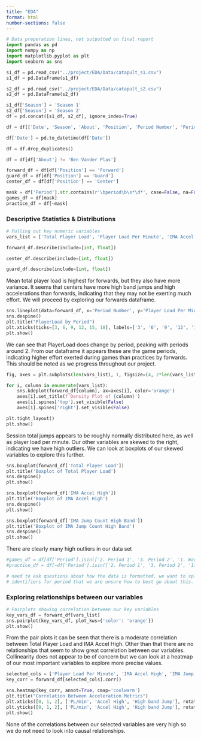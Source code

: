 ```yaml
---
title: "EDA"
format: html
number-sections: false
---
```


```python
# Data preperation lines, not outputted on final report
import pandas as pd
import numpy as np
import matplotlib.pyplot as plt
import seaborn as sns

s1_df = pd.read_csv("../project/EDA/Data/catapult_s1.csv")
s1_df = pd.DataFrame(s1_df)

s2_df = pd.read_csv("../project/EDA/Data/catapult_s2.csv")
s2_df = pd.DataFrame(s2_df)

s1_df['Season'] = 'Season 1'
s2_df['Season'] = 'Season 2'
df = pd.concat([s1_df, s2_df], ignore_index=True)

df = df[['Date', 'Season', 'About', 'Position', 'Period Number', 'Period', 'Total Player Load', 'Player Load Per Minute', 'IMA Accel High', 'IMA Jump Count High Band', 'Session Total Jumps']]

df['Date'] = pd.to_datetime(df['Date'])

df = df.drop_duplicates()

df = df[df['About'] != 'Ben Vander Plas']

forward_df = df[df['Position'] == 'Forward']
guard_df = df[df['Position'] == 'Guard']
center_df = df[df['Position'] == 'Center']

mask = df['Period'].str.contains(r'\bperiod\b\s*\d*', case=False, na=False)
games_df = df[mask]
practice_df = df[~mask]
```

### Descriptive Statistics & Distributions


```python
# Pulling out key numeric variables
vars_list = ['Total Player Load', 'Player Load Per Minute', 'IMA Accel High', 'IMA Jump Count High Band', 'Session Total Jumps']
```

```python
forward_df.describe(include=[int, float])
```

```python
center_df.describe(include=[int, float])
```

```python
guard_df.describe(include=[int, float])
```

Mean total player load is highest for forwards, but they also have more variance. It seems that centers have more high band jumps and high accelerations than forwards, indicating that they may not be exerting much effort. We will proceed by exploring our forwards dataframe.

```python
sns.lineplot(data=forward_df, x='Period Number', y='Player Load Per Minute', hue='About', legend=False, alpha=0.5)
sns.despine()
plt.title("PlayerLoad by Period")
plt.xticks(ticks=[3, 6, 9, 12, 15, 18], labels=['3', '6', '9', '12', '15','18'])
plt.show()
```

We can see that PlayerLoad does change by period, peaking with periods around 2. From our dataframe it appears these are the game periods, indicating higher effort exerted during games than practices by forwards. This should be noted as we progress throughout our project.

```python
fig, axes = plt.subplots(len(vars_list), 1, figsize=(4, 2*len(vars_list)))

for i, column in enumerate(vars_list):
    sns.kdeplot(forward_df[column], ax=axes[i], color='orange')
    axes[i].set_title(f'Density Plot of {column}')
    axes[i].spines['top'].set_visible(False)
    axes[i].spines['right'].set_visible(False)

plt.tight_layout()
plt.show()
```

Session total jumps appears to be roughly normally distributed here, as well as player load per minute. Our other variables are skewed to the right, indicating we have high outliers. We can look at boxplots of our skewed variables to explore this further.

```python
sns.boxplot(forward_df['Total Player Load'])
plt.title('Boxplot of Total Player Load')
sns.despine()
plt.show()
```

```python
sns.boxplot(forward_df['IMA Accel High'])
plt.title('Boxplot of IMA Accel High')
sns.despine()
plt.show()
```

```python
sns.boxplot(forward_df['IMA Jump Count High Band'])
plt.title('Boxplot of IMA Jump Count High Band')
sns.despine()
plt.show()

```

There are clearly many high outliers in our data set

```python
#games_df = df[df['Period'].isin(['2. Period 1', '3. Period 2', '1. Warmup'])]
#practice_df = df[~df['Period'].isin(['2. Period 1', '3. Period 2', '1. Warmup'])]

# need to ask questions about how the data is formatted. we want to split it up into practice and games but there are so many unique 
# identifiers for period that we are unsure how to best go about this.
```

### Exploring relationships between our variables

```python
# Pairplots showing correlation between our key variables
key_vars_df = forward_df[vars_list]
sns.pairplot(key_vars_df, plot_kws={'color': 'orange'})
plt.show()
```

From the pair plots it can be seen that there is a moderate correlation between Total Player Load and IMA Accel High. Other than that there are no relationships that seem to show great correlation between our variables. Collinearity does not appear to be of concern but we can look at a heatmap of our most important variables to explore more precise values.

```python
selected_cols = ['Player Load Per Minute', 'IMA Accel High', 'IMA Jump Count High Band']
key_corr = forward_df[selected_cols].corr()

sns.heatmap(key_corr, annot=True, cmap='coolwarm')
plt.title("Correlation Between Acceleration Metrics")
plt.xticks([0, 1, 2], ['PL/min', 'Accel High', 'High band Jump'], rotation=0)
plt.yticks([0, 1, 2], ['PL/min', 'Accel High', 'High band Jump'], rotation=0)
plt.show()

```

None of the correlations between our selected variables are very high so we do not need to look into causal relationships.
